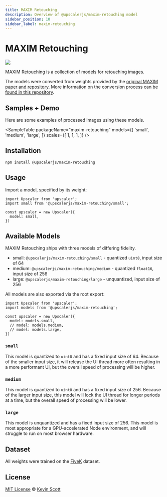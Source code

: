 ```yaml
---
title: MAXIM Retouching
description: Overview of @upscalerjs/maxim-retouching model
sidebar_position: 10
sidebar_label: maxim-retouching
---
```


# MAXIM Retouching

[![](https://data.jsdelivr.com/v1/package/npm/@upscalerjs/maxim-retouching/badge)](https://www.jsdelivr.com/package/npm/@upscalerjs/maxim-retouching)

MAXIM Retouching is a collection of models for retouching images.

The models were converted from weights provided by the [original MAXIM paper and repository](https://github.com/google-research/maxim). More information on the conversion process can be [found in this repository](https://github.com/upscalerjs/maxim).

## Samples + Demo

Here are some examples of processed images using these models.


<SampleTable
  packageName="maxim-retouching"
  models={[
    'small',
    'medium',
    'large',
  ]}
  scales={[
    1,
    1,
    1,
  ]}
/>


<ModelExample model="maxim-retouching" />


## Installation

```
npm install @upscalerjs/maxim-retouching
```

## Usage

Import a model, specified by its weight:

```
import Upscaler from 'upscaler';
import small from '@upscalerjs/maxim-retouching/small';

const upscaler = new Upscaler({
  model: small,
})
```

## Available Models

MAXIM Retouching ships with three models of differing fidelity.

- small: `@upscalerjs/maxim-retouching/small` - quantized `uint8`, input size of 64
- medium: `@upscalerjs/maxim-retouching/medium` - quantized `float16`, input size of 256
- large: `@upscalerjs/maxim-retouching/large` - unquantized, input size of 256

All models are also exported via the root export:

```
import Upscaler from 'upscaler';
import models from '@upscalerjs/maxim-retouching';

const upscaler = new Upscaler({
  model: models.small,
  // model: models.medium,
  // model: models.large,
})
```

### `small`

This model is quantized to `uint8` and has a fixed input size of 64. Because of the smaller input size, it will release the UI thread more often resulting in a more performant UI, but the overall speed of processing will be higher.

### `medium`

This model is quantized to `uint8` and has a fixed input size of 256. Because of the larger input size, this model will lock the UI thread for longer periods at a time, but the overall speed of processing will be lower.

### `large`

This model is unquantized and has a fixed input size of 256. This model is most appropriate for a GPU-accelerated Node environment, and will struggle to run on most browser hardware.


## Dataset
All weights were trained on the [FiveK](https://data.csail.mit.edu/graphics/fivek/) dataset.


## License

[MIT License](https://oss.ninja/mit/developit/) © [Kevin Scott](https://thekevinscott.com)


